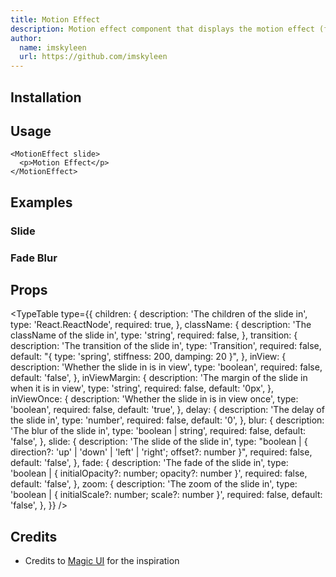 ```yaml
---
title: Motion Effect
description: Motion effect component that displays the motion effect (fade in, slide in, etc.).
author:
  name: imskyleen
  url: https://github.com/imskyleen
---
```


<ComponentPreview name="motion-effect-image-grid-demo" />

## Installation

<ComponentInstallation name="motion-effect" />

## Usage

```tsx
<MotionEffect slide>
  <p>Motion Effect</p>
</MotionEffect>
```

## Examples

### Slide

<ComponentPreview name="motion-effect-slide-demo" />

### Fade Blur

<ComponentPreview name="motion-effect-fade-blur-demo" />

## Props

<TypeTable
  type={{
    children: {
      description: 'The children of the slide in',
      type: 'React.ReactNode',
      required: true,
    },
    className: {
      description: 'The className of the slide in',
      type: 'string',
      required: false,
    },
    transition: {
      description: 'The transition of the slide in',
      type: 'Transition',
      required: false,
      default: "{ type: 'spring', stiffness: 200, damping: 20 }",
    },
    inView: {
      description: 'Whether the slide in is in view',
      type: 'boolean',
      required: false,
      default: 'false',
    },
    inViewMargin: {
      description: 'The margin of the slide in when it is in view',
      type: 'string',
      required: false,
      default: '0px',
    },
    inViewOnce: {
      description: 'Whether the slide in is in view once',
      type: 'boolean',
      required: false,
      default: 'true',
    },
    delay: {
      description: 'The delay of the slide in',
      type: 'number',
      required: false,
      default: '0',
    },
    blur: {
      description: 'The blur of the slide in',
      type: 'boolean | string',
      required: false,
      default: 'false',
    },
    slide: {
      description: 'The slide of the slide in',
      type: "boolean | { direction?: 'up' | 'down' | 'left' | 'right'; offset?: number }",
      required: false,
      default: 'false',
    },
    fade: {
      description: 'The fade of the slide in',
      type: 'boolean | { initialOpacity?: number; opacity?: number }',
      required: false,
      default: 'false',
    },
    zoom: {
      description: 'The zoom of the slide in',
      type: 'boolean | { initialScale?: number; scale?: number }',
      required: false,
      default: 'false',
    },
  }}
/>

## Credits

- Credits to [Magic UI](https://magicui.design/docs/components/blur-fade) for the inspiration
